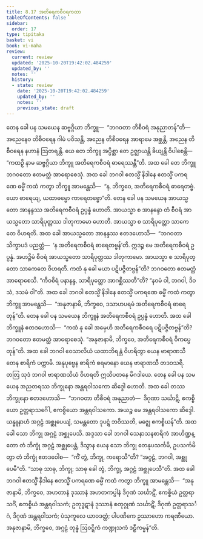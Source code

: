 ```yaml
---
title: 8.17 အတိရေကစီဝရကထာ
tableOfContents: false
sidebar:
  order: 17
type: tipitaka
basket: vi
book: vi-maha
review:
  current: review
  updated: '2025-10-20T19:42:02.484259'
  updated_by: ''
  notes: ''
  history:
  - state: review
    date: '2025-10-20T19:42:02.484259'
    updated_by: ''
    notes: ''
    previous_state: draft
---
```



<DynamicBreadcrumb />


<ReviewStatus review={frontmatter.review} showDetails={true} />

<HypothesisAnnotation frontmatter={frontmatter} />

<Division number="347" book="vi-maha" e="ch" v="3" p="402">

<Paragraph number="1646" book="vi-maha">
တေန ခေါ ပန သမယေန ဆဗ္ဗဂ္ဂိယာ ဘိက္ခူ—  “ဘဂဝတာ တိစီဝရံ အနုညာတန်”တိ—  အညေနေဝ တိစီဝရေန ဂါမံ ပဝိသန္တိ, အညေန တိစီဝရေန အာရာမေ အစ္ဆန္တိ, အညေန တိစီဝရေန နဟာနံ ဩတရန္တိ. ယေ တေ ဘိက္ခူ အပ္ပိစ္ဆာ တေ ဥဇ္ဈာယန္တိ ခိယျန္တိ ဝိပါစေန္တိ—  “ကထဉှိ နာမ ဆဗ္ဗဂ္ဂိယာ ဘိက္ခူ အတိရေကစီဝရံ ဓာရေဿန္တီ”တိ. အထ ခေါ တေ ဘိက္ခူ ဘဂဝတော ဧတမတ္ထံ အာရောစေသုံ. အထ ခေါ ဘဂဝါ ဧတသ္မိံ နိဒါနေ ဧတသ္မိံ ပကရဏေ ဓမ္မိံ ကထံ ကတွာ ဘိက္ခူ အာမန္တေသိ—  “န, ဘိက္ခဝေ, အတိရေကစီဝရံ ဓာရေတဗ္ဗံ. ယော ဓာရေယျ, ယထာဓမ္မော ကာရေတဗ္ဗော”တိ.
</Paragraph>

<Paragraph number="1647" book="vi-maha">
တေန ခေါ ပန သမယေန အာယသ္မတော အာနန္ဒဿ အတိရေကစီဝရံ ဥပ္ပန္နံ ဟောတိ. အာယသ္မာ စ အာနန္ဒော တံ စီဝရံ အာယသ္မတော သာရိပုတ္တဿ ဒါတုကာမော ဟောတိ. အာယသ္မာ စ သာရိပုတ္တော သာကေတေ ဝိဟရတိ. အထ ခေါ အာယသ္မတော အာနန္ဒဿ ဧတဒဟောသိ—  “ဘဂဝတာ သိက္ခာပဒံ ပညတ္တံ—  ‘န အတိရေကစီဝရံ ဓာရေတဗ္ဗန်’တိ. ဣဒဉ္စ မေ အတိရေကစီဝရံ ဥပ္ပန္နံ. အဟဉ္စိမံ စီဝရံ အာယသ္မတော သာရိပုတ္တဿ ဒါတုကာမော. အာယသ္မာ စ သာရိပုတ္တော သာကေတေ ဝိဟရတိ. ကထံ နု ခေါ မယာ ပဋိပဇ္ဇိတဗ္ဗန်”တိ? ဘဂဝတော ဧတမတ္ထံ အာရောစေသိ. “ကီဝစိရံ ပနာနန္ဒ, သာရိပုတ္တော အာဂစ္ဆိဿတီ”တိ? “နဝမံ ဝါ, ဘဂဝါ, ဒိဝသံ, ဒသမံ ဝါ”တိ. အထ ခေါ ဘဂဝါ ဧတသ္မိံ နိဒါနေ ဧတသ္မိံ ပကရဏေ ဓမ္မိံ ကထံ ကတွာ ဘိက္ခူ အာမန္တေသိ—  “အနုဇာနာမိ, ဘိက္ခဝေ, ဒသာဟပရမံ အတိရေကစီဝရံ ဓာရေတုန်”တိ.
</Paragraph>

<Paragraph number="1648" book="vi-maha">
တေန ခေါ ပန သမယေန ဘိက္ခူနံ အတိရေကစီဝရံ ဥပ္ပန္နံ ဟောတိ. အထ ခေါ ဘိက္ခူနံ ဧတဒဟောသိ—  “ကထံ နု ခေါ အမှေဟိ အတိရေကစီဝရေ ပဋိပဇ္ဇိတဗ္ဗန်”တိ? ဘဂဝတော ဧတမတ္ထံ အာရောစေသုံ. “အနုဇာနာမိ, ဘိက္ခဝေ, အတိရေကစီဝရံ ဝိကပ္ပေတုန်”တိ.
</Paragraph>

</Division>
<Division number="348" book="vi-maha" e="ch" v="3" p="403">

<Paragraph number="1649" book="vi-maha">
အထ ခေါ ဘဂဝါ ဝေသာလိယံ ယထာဘိရန္တံ ဝိဟရိတွာ ယေန ဗာရာဏသီ တေန စာရိကံ ပက္ကာမိ. အနုပုဗ္ဗေန စာရိကံ စရမာနော ယေန ဗာရာဏသီ တဒဝသရိ. တတြ သုဒံ ဘဂဝါ ဗာရာဏသိယံ ဝိဟရတိ ဣသိပတနေ မိဂဒါယေ. တေန ခေါ ပန သမယေန အညတရဿ ဘိက္ခုနော အန္တရဝါသကော ဆိဒ္ဒေါ ဟောတိ. အထ ခေါ တဿ ဘိက္ခုနော ဧတဒဟောသိ—  “ဘဂဝတာ တိစီဝရံ အနုညာတံ—  ဒိဂုဏာ သင်္ဃာဋိ, ဧကစ္စိယော ဥတ္တရာသင်္ဂေါ, ဧကစ္စိယော အန္တရဝါသကော. အယဉ္စ မေ အန္တရဝါသကော ဆိဒ္ဒေါ. ယန္နူနာဟံ အဂ္ဂဠံ အစ္ဆုပေယျံ, သမန္တတော ဒုပဋ္ဋံ ဘဝိဿတိ, မဇ္ဈေ ဧကစ္စိယန်”တိ. အထ ခေါ သော ဘိက္ခု အဂ္ဂဠံ အစ္ဆုပေသိ. အဒ္ဒသာ ခေါ ဘဂဝါ သေနာသနစာရိကံ အာဟိဏ္ဍန္တော တံ ဘိက္ခုံ အဂ္ဂဠံ အစ္ဆုပေန္တံ, ဒိသွာန ယေန သော ဘိက္ခု တေနုပသင်္ကမိ, ဥပသင်္ကမိတွာ တံ ဘိက္ခုံ ဧတဒဝေါစ—  “ကိံ တွံ, ဘိက္ခု, ကရောသီ”တိ? “အဂ္ဂဠံ, ဘဂဝါ, အစ္ဆုပေမီ”တိ. “သာဓု သာဓု, ဘိက္ခု; သာဓု ခေါ တွံ, ဘိက္ခု, အဂ္ဂဠံ အစ္ဆုပေသီ”တိ.
</Paragraph>

<Paragraph number="1650" book="vi-maha">
အထ ခေါ ဘဂဝါ ဧတသ္မိံ နိဒါနေ ဧတသ္မိံ ပကရဏေ ဓမ္မိံ ကထံ ကတွာ ဘိက္ခူ အာမန္တေသိ—  “အနုဇာနာမိ, ဘိက္ခဝေ, အဟတာနံ ဒုဿာနံ အဟတကပ္ပါနံ ဒိဂုဏံ သင်္ဃာဋိံ, ဧကစ္စိယံ ဥတ္တရာသင်္ဂံ, ဧကစ္စိယံ အန္တရဝါသကံ; ဥတုဒ္ဓဋာနံ ဒုဿာနံ စတုဂ္ဂုဏံ သင်္ဃာဋိံ, ဒိဂုဏံ ဥတ္တရာသင်္ဂံ, ဒိဂုဏံ အန္တရဝါသကံ; ပံသုကူလေ ယာဝဒတ္ထံ; ပါပဏိကေ ဥဿာဟော ကရဏီယော. အနုဇာနာမိ, ဘိက္ခဝေ, အဂ္ဂဠံ တုန္နံ ဩဝဋ္ဋိကံ ကဏ္ဍုသကံ ဒဠှီကမ္မန်”တိ.
</Paragraph>
</Division>